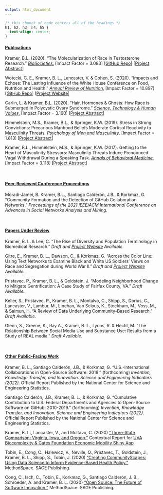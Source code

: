 ```yaml
---
output: html_document
---
```


```css
/* this chunnk of code centers all of the headings */
h1, h2, h3, h4, h5 {
  text-align: center;
}
```

#### <ins>**Publications**</ins> 

Kramer, B.L. (2020). "The Molecularization of Race in Testosterone Research." [*BioSocieties.*](https://link.springer.com/article/10.1057/s41292-020-00200-w) [Impact Factor = 3.083] [[GitHub Repo](https://github.com/brandonleekramer/race-in-testosterone-research)] [[Project Abstract](/projects/race-in-testosterone-research/)]

Wotecki, C. E., Kramer, B. L., Lancaster, V. & Cohen, S. (2020). “Impacts and Echoes: The Lasting Influence of the White House Conference on Food, Nutrition and Health.” [*Annual Review of Nutrition.*](https://www.annualreviews.org/doi/abs/10.1146/annurev-nutr-121619-045319) [Impact Factor = 10.897] [[GitHub Repo](https://github.com/uva-bi-sdad/impacts-and-echoes)] [[Project Website](https://impacts-and-echoes.netlify.app/description/)] 

Carlin, L. & Kramer, B.L. (2020). “Hair, Hormones & Ghosts: How Race is Submerged in Polycystic Ovary Syndrome.” [*Science, Technology & Human Values.*](https://journals.sagepub.com/doi/abs/10.1177/0162243920908647) [Impact Factor = 3.160] [[Project Abstract](/projects/pcos/)]

Himmelstein, M.S., Kramer, B.L., & Springer, K.W. (2019). Stress in Strong Convictions: Precarious Manhood Beliefs Moderate Cortisol Reactivity to Masculinity Threats. [*Psychology of Men and Masculinity.*](https://psycnet.apa.org/record/2018-48728-001) [Impact Factor = 1.813] [[Project Abstract](/projects/masculinity-and-stress/)]

Kramer, B.L., Himmelstein, M.S., & Springer, K.W. (2017). Getting to the Heart of Masculinity Stressors: Masculinity Threats Induce Pronounced Vagal Withdrawal During a Speaking Task. [*Annals of Behavioral Medicine.*](https://academic.oup.com/abm/article-abstract/51/6/846/4648585) [Impact Factor = 3.118] [[Project Abstract](/projects/masculinity-and-stress/)]

<br>

#### <ins>**Peer-Reviewed Conference Proceedings**</ins>

Moradi-Jamei, B. Kramer, B.L., Santiago Calderón, J.B., & Korkmaz, G. “Community Formation and the Detection of GitHub Collaboration Networks.” *Proceedings of the 2021 IEEE/ACM International Conference on Advances in Social Networks Analysis and Mining.*

<br>

#### <ins>**Papers Under Review**</ins> 

Kramer, B. L. & Lee, C. “The Rise of Diversity and Population Terminology in Biomedical Research.” *Draft and [Project Website](https://riseofdiversity.netlify.app/) Available.*

Gitre, E., Kramer, B. L., Dawson, C., & Korkmaz, G. “Across the Color Line: Using Text Networks to Examine Black and White US Soldiers’ Views on Race and Segregation during World War II.” *Draft and [Project Website](https://dspg-young-scholars-program.github.io/dspg20amsoldier) Available.*

Pristavec. P., Kramer, B. L., & Goldstein, J. “Modeling Neighborhood Change to Mitigate Gentrification: A Case Study of Fairfax County, VA.” *Draft Available.*

Keller, S., Pristavec. P., Kramer, B. L., Montalvo, C., Shipp, S., Dorius, C., Lancaster, V., Lambur, M., Linehan, Van Selous, K., Stockham, M., Voss, M., & Saimun, H. “A Review of Data Underlying Community-Based Research.” *Draft Available.* 

Glenn, S., Greene, K., Ray A., Kramer, B. L., Lyons, R. & Hecht, M. “The Relationship Between Social Media Use and Substance Use: Results from a Study of REAL media.” *Draft Available.*

<br>

#### <ins>**Other Public-Facing Work**</ins>

Kramer, B. L., Santiago Calderón, J.B., & Korkmaz, G. “U.S.-International Collaborations in Open-Source Software: 2018.” (forthcoming) *Invention, Knowledge Transfer, and Innovation. Science and Engineering Indicators (2022).* Official Report Published by the National Center for Science and Engineering Statistics.

Santiago Calderón, J.B., Kramer, B. L., & Korkmaz, G. “Cumulative Contribution to U.S. Federal Departments and Agencies to Open-Source Software on GitHub: 2010-2019.” (forthcoming) *Invention, Knowledge Transfer, and Innovation. Science and Engineering Indicators (2022).* Official Report Published by the National Center for Science and Engineering Statistics.

Kramer, B. L., Lancaster, V., and Moltavo, C. (2020) ["Three-State Comparison: Virginia, Iowa, and Oregon."](https://uva-bi-sdad.github.io/three-state-comparison/) Contextual Report for [UVA Biocomplexity & Gates Foundation Economic Mobility Shiny App]((https://dspgtools.shinyapps.io/EM-Data-Infrastructure/))

Tobin, E., Cong, C., Halewicz, V., Neville, Q., Pristavec, T., Goldstein, J., Kramer, B. L., Shipp, S., Tobin, J. (2020) [“Creating CommunityScapes: Using Data Science to Inform Evidence-Based Health Policy.”](https://www.methodspace.com/creating-communityscapes-using-data-science-to-inform-evidence-based-health-policy/) MethodSpace. SAGE Publishing. 

Cong, C., Isch, C., Tobin, E., Korkmaz, G., Santiago Calderón, J. B., Schroeder, A. and Kramer, B. L. (2020) [“Open Source: The Future of Software Innovation.”](https://www.methodspace.com/open-source-the-future-of-software-innovation/) MethodSpace. SAGE Publishing. 
